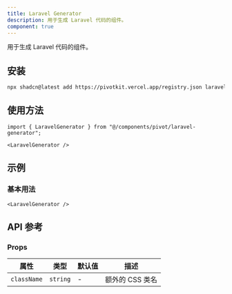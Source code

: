 ```yaml
---
title: Laravel Generator
description: 用于生成 Laravel 代码的组件。
component: true
---
```


用于生成 Laravel 代码的组件。

<ComponentPreview name="laravel-generator-demo" />

## 安装

```bash
npx shadcn@latest add https://pivotkit.vercel.app/registry.json laravel-generator
```

## 使用方法

```tsx
import { LaravelGenerator } from "@/components/pivot/laravel-generator";
```

```tsx
<LaravelGenerator />
```

## 示例

### 基本用法

```tsx
<LaravelGenerator />
```

## API 参考

### Props

| 属性        | 类型     | 默认值 | 描述            |
| ----------- | -------- | ------ | --------------- |
| `className` | `string` | -      | 额外的 CSS 类名 |
